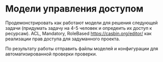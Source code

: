 # Модели управления доступом

Продемонстрировать как работают модели для решения следующей задачи (придумать задачу на 4-5 человек и опредеить их доступ к ресурсам). ACL, Mandatory, RoleBased <https://casbin.org/editor/> как реализации прав доступа для задуманного проекта.

По результату работы отправить файлы моделей и конфигурации для автоматизированной проверки проверки.